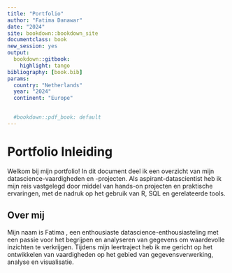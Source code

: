 ```yaml
---
title: "Portfolio"
author: "Fatima Danawar"
date: "2024"
site: bookdown::bookdown_site
documentclass: book
new_session: yes
output:
  bookdown::gitbook:
    highlight: tango
bibliography: [book.bib]
params:
  country: "Netherlands"
  year: "2024"
  continent: "Europe"

  
  #bookdown::pdf_book: default
---
```


# Portfolio Inleiding
Welkom bij mijn portfolio! In dit document deel ik een overzicht van mijn datascience-vaardigheden en -projecten. Als aspirant-datascientist heb ik mijn reis vastgelegd door middel van hands-on projecten en praktische ervaringen, met de nadruk op het gebruik van R, SQL en gerelateerde tools.

## Over mij
Mijn naam is Fatima , een enthousiaste datascience-enthousiasteling met een passie voor het begrijpen en analyseren van gegevens om waardevolle inzichten te verkrijgen. Tijdens mijn leertraject heb ik me gericht op het ontwikkelen van vaardigheden op het gebied van gegevensverwerking, analyse en visualisatie.